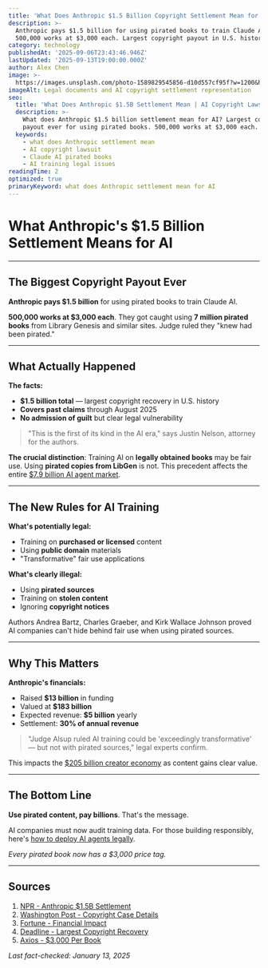 ```yaml
---
title: 'What Does Anthropic $1.5 Billion Copyright Settlement Mean for AI Training'
description: >-
  Anthropic pays $1.5 billion for using pirated books to train Claude AI.
  500,000 works at $3,000 each. Largest copyright payout in U.S. history.
category: technology
publishedAt: '2025-09-06T23:43:46.946Z'
lastUpdated: '2025-09-13T19:00:00.000Z'
author: Alex Chen
image: >-
  https://images.unsplash.com/photo-1589829545856-d10d557cf95f?w=1200&h=630&fit=crop
imageAlt: Legal documents and AI copyright settlement representation
seo:
  title: 'What Does Anthropic $1.5B Settlement Mean | AI Copyright Lawsuit 2025'
  description: >-
    What does Anthropic $1.5 billion settlement mean for AI? Largest copyright
    payout ever for using pirated books. 500,000 works at $3,000 each.
  keywords:
    - what does Anthropic settlement mean
    - AI copyright lawsuit
    - Claude AI pirated books
    - AI training legal issues
readingTime: 2
optimized: true
primaryKeyword: what does Anthropic settlement mean for AI
---
```


# What Anthropic's $1.5 Billion Settlement Means for AI

---

## The Biggest Copyright Payout Ever

**Anthropic pays $1.5 billion** for using pirated books to train Claude AI.

**500,000 works at $3,000 each**. They got caught using **7 million pirated books** from Library Genesis and similar sites. Judge ruled they "knew had been pirated."

---

## What Actually Happened

**The facts:**
- **$1.5 billion total** — largest copyright recovery in U.S. history
- **Covers past claims** through August 2025
- **No admission of guilt** but clear legal vulnerability

> "This is the first of its kind in the AI era," says Justin Nelson, attorney for the authors.

**The crucial distinction**: Training AI on **legally obtained books** may be fair use. Using **pirated copies from LibGen** is not. This precedent affects the entire [$7.9 billion AI agent market](/technology/ai-agents-revolution-13-billion-market-taking-over-2025).

---

## The New Rules for AI Training

**What's potentially legal:**
- Training on **purchased or licensed** content
- Using **public domain** materials
- "Transformative" fair use applications

**What's clearly illegal:**
- Using **pirated sources**
- Training on **stolen content**
- Ignoring **copyright notices**

Authors Andrea Bartz, Charles Graeber, and Kirk Wallace Johnson proved AI companies can't hide behind fair use when using pirated sources.

---

## Why This Matters

**Anthropic's financials:**
- Raised **$13 billion** in funding
- Valued at **$183 billion**
- Expected revenue: **$5 billion** yearly
- Settlement: **30% of annual revenue**

> "Judge Alsup ruled AI training could be 'exceedingly transformative' — but not with pirated sources," legal experts confirm.

This impacts the [$205 billion creator economy](/culture/creator-economy-hits-500-billion) as content gains clear value.

---

## The Bottom Line

**Use pirated content, pay billions**. That's the message.

AI companies must now audit training data. For those building responsibly, here's [how to deploy AI agents legally](/technology/ai-agents-workplace-productivity-2025).

*Every pirated book now has a $3,000 price tag.*

---

## Sources

1. [NPR - Anthropic $1.5B Settlement](https://www.npr.org/2025/09/05/nx-s1-5529404/anthropic-settlement-authors-copyright-ai)
2. [Washington Post - Copyright Case Details](https://www.washingtonpost.com/technology/2025/09/05/anthropic-book-authors-copyright-settlement/)
3. [Fortune - Financial Impact](https://fortune.com/2025/09/05/anthropic-reaches-1-5-billion-settlement-with-authors-in-landmark-copyright-case/)
4. [Deadline - Largest Copyright Recovery](https://deadline.com/2025/09/anthropic-ai-lawsuit-settlement-1-5-billion-1236509423/)
5. [Axios - $3,000 Per Book](https://www.axios.com/2025/09/05/anthropic-ai-copyright-settlement)

*Last fact-checked: January 13, 2025*
